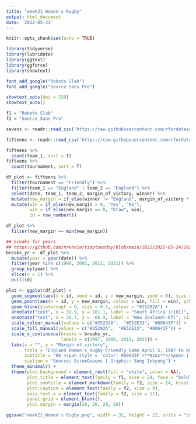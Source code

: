 ```yaml
---
title: "week21 Women's Rugby"
output: html_document
date: '2022-05-31'
---
```


```r
knitr::opts_chunk$set(echo = TRUE)
```

```r
library(tidyverse)
library(lubridate)
library(ggtext)
library(ggforce)
library(showtext)

font_add_google("Roboto Slab")
font_add_google("Source Sans Pro")

showtext_opts(dpi = 320)
showtext_auto()

f1 = "Roboto Slab"
f2 = "Source Sans Pro"
```

```r
sevens <- readr::read_csv('https://raw.githubusercontent.com/rfordatascience/tidytuesday/master/data/2022/2022-05-24/sevens.csv')

fifteens <- readr::read_csv('https://raw.githubusercontent.com/rfordatascience/tidytuesday/master/data/2022/2022-05-24/fifteens.csv')

fifteens %>% 
  count(team_1, sort = T)
fifteens %>% 
  count(tournament, sort = T)

df_plot <- fifteens %>% 
  filter(tournament == "Friendly") %>% 
  filter(team_1 == "England" | team_2 == "England") %>% 
  select(date, team_1, team_2, margin_of_victory, winner) %>% 
  mutate(new_margin = if_else(winner != "England", margin_of_victory * -1, margin_of_victory)) %>% 
  mutate(win = if_else(new_margin > 0, "Yes", "No"),
         win = if_else(new_margin == 0, "Draw", win),
         id = row_number())

df_plot %>% 
  filter(new_margin == min(new_margin))

## breaks for years
## https://github.com/nrennie/tidytuesday/blob/main/2022/2022-05-24/20220524.R
breaks_yr <- df_plot %>% 
  mutate(year = year(date)) %>% 
  filter(year %in% c(1990, 2001, 2011, 2021)) %>% 
  group_by(year) %>% 
  slice(n = 1) %>% 
  pull(id)

plot <- ggplot(df_plot) +
  geom_segment(aes(x = id, xend = id, y = new_margin, yend = 0), size = 2, color = alpha("#00643F", 0.3)) +
  geom_point(aes(x = id, y = new_margin, colour = win, fill = win), pch = 21, size = 3, alpha = 0.8, show.legend = FALSE) +
  geom_hline(yintercept = 0, size = 0.5, colour = "#25292A") +
  annotate("text", x = 31.9, y = 101.1, label = "South Africa (+101)", size = 2.5) +
  annotate("text", x = 20.7, y = -66.9, label = "New Zealand(-67)", size = 2.5) +
  scale_colour_manual(values = c("#25292A",  "#E52E33", "#00643F")) +
  scale_fill_manual(values = c("#25292A",  "#E52E33", "#00643F")) +
  scale_x_continuous(breaks = breaks_yr,
                     labels = c(1997, 2000, 2011, 2021)) +
  labs(x = "", y = "Margin of victory",
       title = "England Women's Rugby Friendly Game April 5, 1987 to Nov 21, 2021",
       subtitle = "60 <span style = 'color: #00643F'>**Wins**</span> | 12 <span style = 'color: #E52E33'>**Loses**</span> | 2 <span style = 'color: #25292A'>**Draws**</span>",
       caption = "Source: ScrumQueens | Graphic: Sung Inkyung") +
  theme_minimal() +
  theme(plot.background = element_rect(fill = "white", color = NA),
        plot.title = element_text(family = f1, size = 24, face = "bold", hjust = 0.5),
        plot.subtitle = element_markdown(family = f2, size = 14, hjust = 0.5),
        plot.caption = element_text(family = f2, size = 9),
        axis.text.x = element_text(family = f2, size = 11),
        panel.grid = element_blank(),
        plot.margin = margin(20, 20, 20, 20))

ggsave("week21_Women's Rugby.png", width = 32, height = 22, units = "cm")
```

